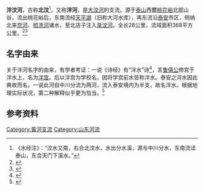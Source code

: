 {{NoteTA
| G1 = Unit
}}

'''泮汶河'''，古称'''北汶'''<ref>《水经注》：“汶水又南，右合北汶水，水出分水溪，源与中川分水，东南流迳泰山，东合天门下溪水。”</ref>，又称'''泮河'''，是[[大汶河|大汶河]]的支流。源于[[泰山|泰山]]西麓[[桃花峪|桃花峪]]北部山谷，流出桃花峪后，东南流经[[天平湖|天平湖]]（旧称大河水库），再东流沿[[泰安|泰安]]市区，侧纳北来[[奈河|奈河]]、[[梳洗河|梳洗河]]诸水，至北店子注入[[渐汶河|渐汶河]]。全长28公里，流域面积368平方公里。<ref>{{cite web |title=2．泮汶河 - 泰山库 - 专题库 - 山东省情库 - Shandong Chorography Archive |url=https://shandong-chorography.org/database/a/section/72/article/63/ |website=shandong-chorography.org |accessdate=2020-07-22 |archiveurl=https://web.archive.org/web/20200722045001/https://shandong-chorography.org/database/a/section/72/article/63/ |archivedate=2020-07-22}}</ref><ref>{{Cite web|title=泰安泮河景观提升打造4A景区 一步一文化|url=http://taian.dzwww.com/2013sy/taxw/201601/t20160108_13650523.html|accessdate=2020-11-24|date=2016-01-08|work=泰安大眾網|language=zh-hans|editor=陶雲江|archive-date=2021-05-15|archive-url=https://web.archive.org/web/20210515033217/http://taian.dzwww.com/2013sy/taxw/201601/t20160108_13650523.html|dead-url=no}}</ref>

==名字由来==
关于泮河名字的由来，有学者考证：一说《诗经》有“泮水”诗<ref>{{cite web |title=诗经 -> 颂 -> 鲁颂 -> 泮水 |url=https://ctext.org/book-of-poetry/pan-shui/zhs |website=中国哲学书电子化计划 |accessdate=2020-07-22 |language=zh-CN}}</ref>，言[[鲁僖公|鲁僖公]]修宫于泮水上，名为[[泮宫|泮宫]]。后以泮宫为学校名，因将学宫前水皆称泮水。泰安之河水因此典故而名。一说此河自中川分流为两河，流入泰安境内为半支，故名泮水。根据地理实际状况，第二种解释似乎更为恰当。<ref>{{cite web |title=泮河风情之前生今世_频道-泰安_腾讯网 |url=https://taian.house.qq.com/a/20151209/040470.htm |website=taian.house.qq.com |accessdate=2020-07-22 |archiveurl=https://web.archive.org/web/20200722050254/https://taian.house.qq.com/a/20151209/040470.htm |archivedate=2020-07-22}}</ref>

==参考资料==
{{reflist}}

{{泰安市主题}}
{{黄河|nocat}}
{{大汶河}}

{{Geo-stub}}
[[Category:黃河支流|Category:黃河支流]]
[[Category:山东河流|Category:山东河流]]